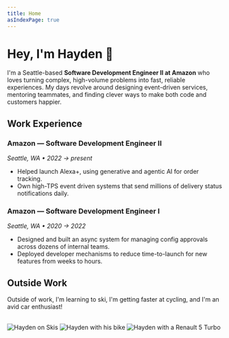 ```yaml
---
title: Home
asIndexPage: true
---
```



# Hey, I'm Hayden 👋

I'm a Seattle-based **Software Development Engineer II at Amazon** who loves turning complex, high-volume problems into fast, reliable experiences.
My days revolve around designing event-driven services, mentoring teammates, and finding clever ways to make both code and customers happier.

## Work Experience

### Amazon — Software Development Engineer II

*Seattle, WA • 2022 → present*

- Helped launch Alexa+, using generative and agentic AI for order tracking.
- Own high-TPS event driven systems that send millions of delivery status notifications daily.

### Amazon — Software Development Engineer I

*Seattle, WA • 2020 → 2022*

- Designed and built an async system for managing config approvals across dozens of internal teams.
- Deployed developer mechanisms to reduce time-to-launch for new features from weeks to hours.

## Outside Work

Outside of work, I'm learning to ski, I'm getting faster at cycling, and 
I'm an avid car enthusiast!

<br/>

<div className="flex flex-col gap-4 sm:flex-row">
<Image
    src={hayden_ski}
    alt='Hayden on Skis'
    className="w-full sm:w-1/3 rounded-lg object-cover"
  />
  <Image
    src={hayden_bike} 
    alt='Hayden with his bike'
    className="w-full sm:w-1/3 rounded-lg object-cover"
  />
  <Image
    src={hayden_car} 
    alt='Hayden with a Renault 5 Turbo'
    className="w-full sm:w-1/3 rounded-lg object-cover"
  />
</div>